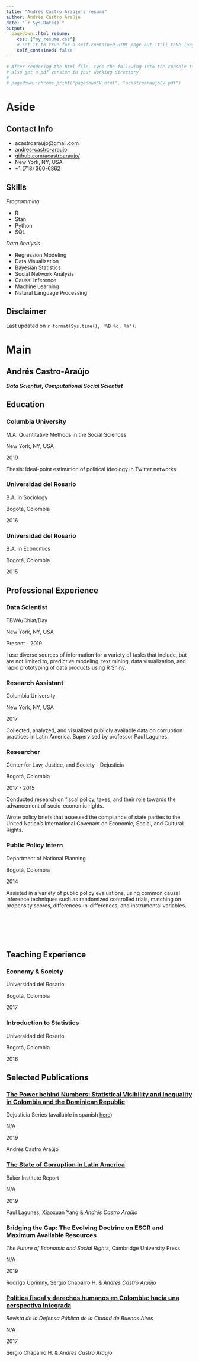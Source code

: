 ```yaml
---
title: "Andrés Castro Araújo's resume"
author: Andrés Castro Araújo
date: "`r Sys.Date()`"
output:
  pagedown::html_resume:
    css: ["my_resume.css"]
    # set it to true for a self-contained HTML page but it'll take longer to render
    self_contained: false
---
```


```r
# After rendering the html file, type the following into the console to
# also get a pdf version in your working directory
#
# pagedown::chrome_print("pagedownCV.html", "acastroaraujoCV.pdf")
```


Aside
================================================================================


Contact Info {#contact}
--------------------------------------------------------------------------------

- <i class="fa fa-envelope"></i> acastroaraujo@gmail.com
- <i class="fab fa-linkedin"></i> [andres-castro-araujo](https://www.linkedin.com/in/andres-castro-araujo)
- <i class="fa fa-github"></i> [github.com/acastroaraujo/](https://github.com/acastroaraujo/)
- <i class="fas fa-globe-americas"></i> New York, NY, USA
- <i class="fa fa-phone"></i> +1 (718) 360-6862


Skills {#skills}
--------------------------------------------------------------------------------

_Programming_

- R
- Stan
- Python
- SQL

_Data Analysis_

- Regression Modeling
- Data Visualization
- Bayesian Statistics
- Social Network Analysis
- Causal Inference
- Machine Learning
- Natural Language Processing


Disclaimer {#disclaimer}
--------------------------------------------------------------------------------

Last updated on `r format(Sys.time(), '%B %d, %Y')`.



Main
================================================================================

Andrés Castro-Araújo {#title}
--------------------------------------------------------------------------------

___Data Scientist, Computational Social Scientist___


Education {data-icon=graduation-cap data-concise=true}
--------------------------------------------------------------------------------

### Columbia University

M.A. Quantitative Methods in the Social Sciences

New York, NY, USA

2019

Thesis: Ideal-point estimation of political ideology in Twitter networks

### Universidad del Rosario

B.A. in Sociology

Bogotá, Colombia

2016

### Universidad del Rosario

B.A. in Economics

Bogotá, Colombia

2015

Professional Experience {data-icon=suitcase}
--------------------------------------------------------------------------------

### Data Scientist

TBWA/Chiat/Day

New York, NY, USA

Present - 2019

I use diverse sources of information for a variety of tasks that include, but are not limited to, predictive modeling, text mining, data visualization, and rapid prototyping of data products using R Shiny.

### Research Assistant

Columbia University

New York, NY, USA

2017

Collected, analyzed, and visualized publicly available data on corruption practices in Latin America. Supervised by professor Paul Lagunes.

### Researcher

Center for Law, Justice, and Society - Dejusticia

Bogotá, Colombia

2017 - 2015

Conducted research on fiscal policy, taxes, and their role towards the advancement of socio-economic rights.

Wrote policy briefs that assessed the compliance of state parties to the United Nation’s International Covenant on Economic, Social, and Cultural Rights.

### Public Policy Intern

Department of National Planning

Bogotá, Colombia

2014

Assisted in a variety of public policy evaluations, using common causal inference techniques such as randomized controlled trials, matching on propensity scores, differences-in-differences, and instrumental variables.

<br><br><br><br>

Teaching Experience {data-icon=chalkboard-teacher}
--------------------------------------------------------------------------------

### Economy & Society

Universidad del Rosario

Bogotá, Colombia

2017

### Introduction to Statistics

Universidad del Rosario

Bogotá, Colombia

2016

Selected Publications {data-icon=file}
--------------------------------------------------------------------------------

### [The Power behind Numbers: Statistical Visibility and Inequality in Colombia and the Dominican Republic](https://www.dejusticia.org/wp-content/uploads/2019/08/Adressing-Inequality-from-a-Human-Rights-Perspective-LIBRO.pdf)

Dejusticia Series (available in spanish [<u> here</u> ](https://www.dejusticia.org/wp-content/uploads/2019/07/Co%CC%81mo-pensar-la-desigualdad-desde-los-derechos-humanos.pdf))

N/A

2019

Andrés Castro Araújo

### [The State of Corruption in Latin America](https://www.bakerinstitute.org/files/14540/)

Baker Institute Report

N/A

2019

Paul Lagunes, Xiaoxuan Yang & _Andrés Castro Araújo_

### Bridging the Gap: The Evolving Doctrine on ESCR and Maximum Available Resources

_The Future of Economic and Social Rights_, Cambridge University Press

N/A

2019 

Rodrigo Uprimny, Sergio Chaparro H. & _Andrés Castro Araújo_

### [Política fiscal y derechos humanos en Colombia: hacia una perspectiva integrada](https://www.mpdefensa.gob.ar/sites/default/files/revistanro.11.pdf)

_Revista de la Defensa Pública de la Ciudad de Buenos Aires_

N/A

2017

Sergio Chaparro H. & _Andrés Castro Araújo_